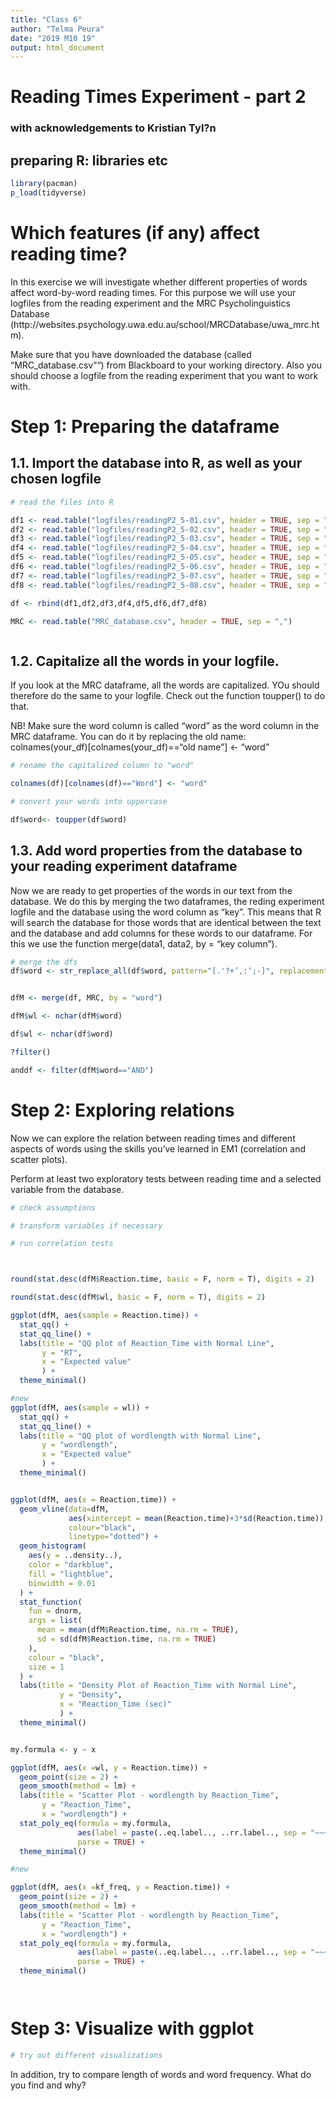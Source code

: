 ```yaml
---
title: "Class 6"
author: "Telma Peura"
date: "2019 M10 19"
output: html_document
---
```


# Reading Times Experiment - part 2
### with acknowledgements to Kristian Tyl?n

## preparing R: libraries etc
```r
library(pacman)
p_load(tidyverse)

```

# Which features (if any) affect reading time?

In this exercise we will investigate whether different properties of words  affect word-by-word reading times. For this purpose we will use your logfiles from the reading experiment and the MRC Psycholinguistics Database (http://websites.psychology.uwa.edu.au/school/MRCDatabase/uwa_mrc.htm). 


Make sure that you have downloaded the database (called "MRC_database.csv"") from Blackboard to your working directory. Also you should choose a logfile from the reading experiment that you want to work with.

# Step 1: Preparing the dataframe

## 1.1. Import the database into R, as well as your chosen logfile
```r
# read the files into R

df1 <- read.table("logfiles/readingP2_5-01.csv", header = TRUE, sep = ",")
df2 <- read.table("logfiles/readingP2_5-02.csv", header = TRUE, sep = ",")
df3 <- read.table("logfiles/readingP2_5-03.csv", header = TRUE, sep = ",")
df4 <- read.table("logfiles/readingP2_5-04.csv", header = TRUE, sep = ",")
df5 <- read.table("logfiles/readingP2_5-05.csv", header = TRUE, sep = ",")
df6 <- read.table("logfiles/readingP2_5-06.csv", header = TRUE, sep = ",")
df7 <- read.table("logfiles/readingP2_5-07.csv", header = TRUE, sep = ",")
df8 <- read.table("logfiles/readingP2_5-08.csv", header = TRUE, sep = ",")

df <- rbind(df1,df2,df3,df4,df5,df6,df7,df8)

MRC <- read.table("MRC_database.csv", header = TRUE, sep = ",")



```

## 1.2. Capitalize all the words in your logfile. 

If you look at the MRC dataframe, all the words are capitalized. YOu should therefore do the same to your logfile. Check out the function toupper() to do that.

NB! Make sure the word column is called "word" as the word column in the MRC dataframe. You can do it by replacing the old name: 
colnames(your_df)[colnames(your_df)=="old name"] <- "word"

```r
# rename the capitalized column to "word"

colnames(df)[colnames(df)=="Word"] <- "word"

# convert your words into uppercase

df$word<- toupper(df$word)

```

## 1.3. Add word properties from the database to your reading experiment dataframe

Now we are ready to get properties of the words in our text from the database. We do this by merging the two dataframes, the reding experiment logfile and the database using the word column as "key". This means that R will search the database for those words that are identical between the text and the database and add columns for these words to our dataframe. For this we use the function merge(data1, data2, by = "key column").

```r
# merge the dfs 
df$word <- str_replace_all(df$word, pattern="[.'?+’,:‘;-]", replacement="")


dfM <- merge(df, MRC, by = "word")

dfM$wl <- nchar(dfM$word)

df$wl <- nchar(df$word)

?filter()

anddf <- filter(dfM$word=="AND")

```

# Step 2: Exploring relations

Now we can explore the relation between reading times and different aspects of words using the skills you've learned in EM1 (correlation and scatter plots). 

Perform at least two exploratory tests between reading time and a selected variable from the database. 

```r
# check assumptions

# transform variables if necessary

# run correlation tests



round(stat.desc(dfM$Reaction.time, basic = F, norm = T), digits = 2)

round(stat.desc(dfM$wl, basic = F, norm = T), digits = 2)

ggplot(dfM, aes(sample = Reaction.time)) + 
  stat_qq() + 
  stat_qq_line() +
  labs(title = "QQ plot of Reaction_Time with Normal Line",
       y = "RT", 
       x = "Expected value"
       ) +
  theme_minimal()

#new
ggplot(dfM, aes(sample = wl)) + 
  stat_qq() + 
  stat_qq_line() +
  labs(title = "QQ plot of wordlength with Normal Line",
       y = "wordlength", 
       x = "Expected value"
       ) +
  theme_minimal()


ggplot(dfM, aes(x = Reaction.time)) +
  geom_vline(data=dfM, 
             aes(xintercept = mean(Reaction.time)+3*sd(Reaction.time)), 
             colour="black", 
             linetype="dotted") +
  geom_histogram(
    aes(y = ..density..),
    color = "darkblue",
    fill = "lightblue",
    binwidth = 0.01
  ) +
  stat_function(
    fun = dnorm,
    args = list(
      mean = mean(dfM$Reaction.time, na.rm = TRUE),
      sd = sd(dfM$Reaction.time, na.rm = TRUE)
    ),
    colour = "black",
    size = 1
  ) + 
  labs(title = "Density Plot of Reaction_Time with Normal Line",
           y = "Density", 
           x = "Reaction_Time (sec)"
           ) + 
  theme_minimal()



```

```r
my.formula <- y ~ x

ggplot(dfM, aes(x =wl, y = Reaction.time)) +
  geom_point(size = 2) +
  geom_smooth(method = lm) +
  labs(title = "Scatter Plot - wordlength by Reaction_Time",
       y = "Reaction_Time",
       x = "wordlength") +
  stat_poly_eq(formula = my.formula,
               aes(label = paste(..eq.label.., ..rr.label.., sep = "~~~")),
               parse = TRUE) +
  theme_minimal()

#new

ggplot(dfM, aes(x =kf_freq, y = Reaction.time)) +
  geom_point(size = 2) +
  geom_smooth(method = lm) +
  labs(title = "Scatter Plot - wordlength by Reaction_Time",
       y = "Reaction_Time",
       x = "wordlength") +
  stat_poly_eq(formula = my.formula,
               aes(label = paste(..eq.label.., ..rr.label.., sep = "~~~")),
               parse = TRUE) +
  theme_minimal()




```





# Step 3: Visualize with ggplot
```r
# try out different visualizations

```


In addition, try to compare length of words and word frequency. What do you find and why?

```r

```


